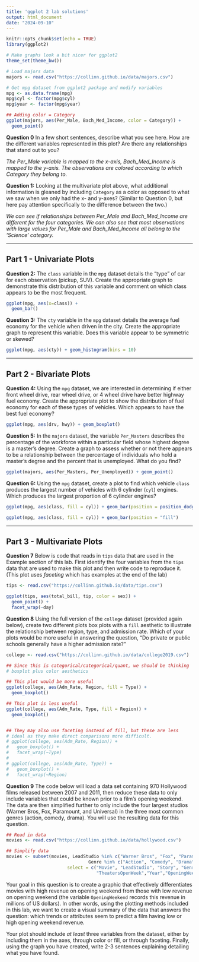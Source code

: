 ---
title: 'ggplot 2 lab solutions'
output: html_document
date: "2024-09-10"
---

```{r setup, include=FALSE}
knitr::opts_chunk$set(echo = TRUE)
library(ggplot2)
```

```{r, echo=F}
# Make graphs look a bit nicer for ggplot2
theme_set(theme_bw())

# Load majors data
majors <- read.csv("https://collinn.github.io/data/majors.csv")

# Get mpg dataset from ggplot2 package and modify variables
mpg <- as.data.frame(mpg)
mpg$cyl <- factor(mpg$cyl)
mpg$year <- factor(mpg$year)
```

```{r, echo=F}
## Adding color = Category
ggplot(majors, aes(Per_Male, Bach_Med_Income, color = Category)) + 
  geom_point()
```

**Question 0** In a few short sentences, describe what you see here. How are the different variables represented in this plot? Are there any relationships that stand out to you?

*The Per_Male variable is mapped to the x-axis, Bach_Med_Income is mapped to the y-axis. The observations are colored according to which Category they belong to.*

**Question 1:** Looking at the multivariate plot above, what additional information is gleaned by including `Category` as a color as opposed to what we saw when we only had the x- and y-axes? (Similar to Question 0, but here pay attention specifically to the difference between the two.)

*We can see if relationships between Per_Male and Bach_Med_Income are different for the four categories. We can also see that most observations with large values for Per_Male and Bach_Med_Income all belong to the 'Science' category.*

---

## Part 1 - Univariate Plots

**Question 2:** The `class` variable in the `mpg` dataset details the "type" of car for each observation (pickup, SUV). Create the appropriate graph to demonstrate this distribution of this variable and comment on which class appears to be the most frequent.

```{r}
ggplot(mpg, aes(x=class)) +
  geom_bar()
```

**Question 3:** The `cty` variable in the `mpg` dataset details the average fuel economy for the vehicle when driven in the city. Create the appropriate graph to represent this variable. Does this variable appear to be symmetric or skewed?

```{r}
ggplot(mpg, aes(cty)) + geom_histogram(bins = 10)
```

---

## Part 2 - Bivariate Plots

**Question 4:** Using the `mpg` dataset, we are interested in determining if either front wheel drive, rear wheel drive, or 4 wheel drive have better highway fuel economy. Create the appropriate plot to show the distribution of fuel economy for each of these types of vehicles. Which appears to have the best fuel economy?

```{r}
ggplot(mpg, aes(drv, hwy)) + geom_boxplot()
```


**Question 5:** In the `majors` dataset, the variable `Per_Masters` describes the percentage of the workforce within a particular field whose highest degree is a master's degree. Create a graph to assess whether or not there appears to be a relationship between the percentage of individuals who hold a master's degree and the percent that is unemployed. What do you find?

```{r}
ggplot(majors, aes(Per_Masters, Per_Unemployed)) + geom_point()
```


**Question 6:** Using the `mpg` dataset, create a plot to find which vehicle `class` produces the largest number of vehicles with 6 cylinder (`cyl`) engines. Which produces the largest proportion of 6 cylinder engines?

```{r}
ggplot(mpg, aes(class, fill = cyl)) + geom_bar(position = position_dodge(preserve = "single"))

ggplot(mpg, aes(class, fill = cyl)) + geom_bar(position = "fill")
```


---

## Part 3 - Multivariate Plots


**Question 7** Below is code that reads in `tips` data that are used in the Example section of this lab. First identify the four variables from the `tips` data that are used to make this plot and then write code to reproduce it. (This plot uses *faceting* which has examples at the end of the lab)

```{r}
tips <- read.csv("https://collinn.github.io/data/tips.csv")
```


```{r}
ggplot(tips, aes(total_bill, tip, color = sex)) +
  geom_point() + 
  facet_wrap(~day)
```


**Question 8** Using the full version of the `college` dataset (provided again below), create two different plots box plots with a `fill` aesthetic to illustrate the relationship between region, type, and admission rate. Which of your plots would be more useful in answering the question, "Do private or public schools generally have a higher admission rate?" 

```{r}
college <- read.csv("https://collinn.github.io/data/college2019.csv")
```


```{r}
## Since this is categorical/categorical/quant, we should be thinking
# boxplot plus color aesthetics

## This plot would be more useful
ggplot(college, aes(Adm_Rate, Region, fill = Type)) + 
  geom_boxplot()

## This plot is less useful
ggplot(college, aes(Adm_Rate, Type, fill = Region)) + 
  geom_boxplot()


## They may also use faceting instead of fill, but these are less
# ideal as they make direct comparisons more difficult.
# ggplot(college, aes(Adm_Rate, Region)) +
#   geom_boxplot() + 
#   facet_wrap(~Type)
# 
# ggplot(college, aes(Adm_Rate, Type)) +
#   geom_boxplot() + 
#   facet_wrap(~Region)
```

**Question 9** The code below will load a data set containing 970 Hollywood films released between 2007 and 2011, then reduce these data to only include variables that could be known prior to a film’s opening weekend. The data are then simplified further to only include the four largest studios (Warner Bros, Fox, Paramount, and Universal) in the three most common genres (action, comedy, drama). You will use the resulting data for this question.

```{r}
## Read in data
movies <- read.csv("https://collinn.github.io/data/hollywood.csv")

## Simplify data
movies <- subset(movies, LeadStudio %in% c("Warner Bros", "Fox", "Paramount", "Universal") & 
                               Genre %in% c("Action", "Comedy", "Drama"),
                       select = c("Movie", "LeadStudio", "Story", "Genre","Budget",
                                  "TheatersOpenWeek","Year","OpeningWeekend"))
```

Your goal in this question is to create a graphic that effectively differentiates movies with high revenue on opening weekend from those with low revenue on opening weekend (the variable `OpeningWeekend` records this revenue in millions of US dollars). In other words, using the plotting methods included in this lab, we want to create a visual summary of the data that answers the question: which trends or attributes seem to predict a film having low or high opening weekend revenue.

Your plot should include *at least* three variables from the dataset, either by including them in the axes, through color or fill, or through faceting. Finally, using the graph you have created, write 2-3 sentences explaining detailing what you have found.

